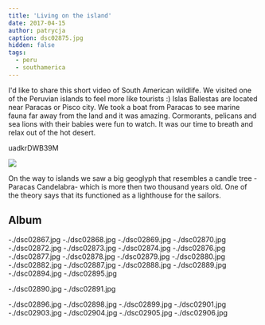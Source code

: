 ```yaml
---
title: 'Living on the island'
date: 2017-04-15
author: patrycja
caption: dsc02875.jpg
hidden: false
tags:
  - peru
  - southamerica
---
```


I'd like to share this short video of South American wildlife. We visited one of the Peruvian islands to feel more like tourists :) Islas Ballestas are located near Paracas or Pisco city. We took a boat from Paracas to see marine fauna far away from the land and it was amazing. Cormorants, pelicans and sea lions with their babies were fun to watch. It was our time to breath and relax out of the hot desert.

<youtube>uadkrDWB39M</youtube>

![](./dsc02866.jpg)

On the way to islands we saw a big geoglyph that resembles a candle tree -Paracas Candelabra- which is more then two thousand years old. One of the theory says that its functioned as a lighthouse for the sailors.

## Album

<grid>
  -./dsc02867.jpg -./dsc02868.jpg -./dsc02869.jpg -./dsc02870.jpg
  -./dsc02872.jpg -./dsc02873.jpg -./dsc02874.jpg -./dsc02876.jpg
  -./dsc02877.jpg -./dsc02878.jpg -./dsc02879.jpg -./dsc02880.jpg
  -./dsc02882.jpg -./dsc02887.jpg -./dsc02888.jpg -./dsc02889.jpg
  -./dsc02894.jpg -./dsc02895.jpg
</grid>

<grid>-./dsc02890.jpg -./dsc02891.jpg</grid>

<grid>
  -./dsc02896.jpg -./dsc02898.jpg -./dsc02899.jpg -./dsc02901.jpg
  -./dsc02903.jpg -./dsc02904.jpg -./dsc02905.jpg -./dsc02906.jpg
</grid>

